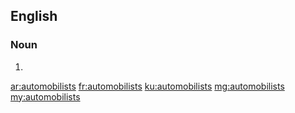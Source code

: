 ==English==

===Noun===
{{head|en|noun plural form}}

# {{plural of|automobilist|lang=en}}

[[ar:automobilists]]
[[fr:automobilists]]
[[ku:automobilists]]
[[mg:automobilists]]
[[my:automobilists]]